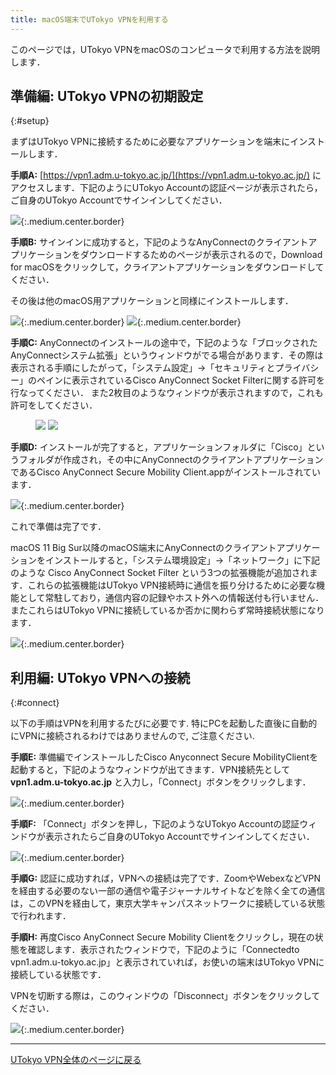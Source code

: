 ```yaml
---
title: macOS端末でUTokyo VPNを利用する 
---
```


このページでは，UTokyo VPNをmacOSのコンピュータで利用する方法を説明します．

<SubpageBeginning />

## 準備編: UTokyo VPNの初期設定
{:#setup}

まずはUTokyo VPNに接続するために必要なアプリケーションを端末にインストールします．

**手順A:**
[https://vpn1.adm.u-tokyo.ac.jp/](https://vpn1.adm.u-tokyo.ac.jp/) にアクセスします．下記のようにUTokyo Accountの認証ページが表示されたら，ご自身のUTokyo Accountでサインインしてください．

![](img/mac01-vpn1-login.png){:.medium.center.border}

<HelpMfa />

**手順B:** サインインに成功すると，下記のようなAnyConnectのクライアントアプリケーションをダウンロードするためのページが表示されるので，Download for macOSをクリックして，クライアントアプリケーションをダウンロードしてください．

その後は他のmacOS用アプリケーションと同様にインストールします．

![](img/mac02-download-page.png){:.medium.center.border}
![](img/mac03-install-1.png){:.medium.center.border}

<HelpWhite />
<HelpSecuritySession />
<HelpSecurityUsername />

**手順C:** AnyConnectのインストールの途中で，下記のような「ブロックされたAnyConnectシステム拡張」というウィンドウがでる場合があります．その際は表示される手順にしたがって，「システム設定」→「セキュリティとプライバシー」のペインに表示されているCisco AnyConnect Socket Filterに関する許可を行なってください． また2枚目のようなウィンドウが表示されますので，これも許可をしてください．

<figure class="gallery">
  <img src="img/mac04-install-2.png" class="border" />
  <img src="img/mac05-install-3.png" class="border" />
</figure>

**手順D:** インストールが完了すると，アプリケーションフォルダに「Cisco」というフォルダが作成され，その中にAnyConnectのクライアントアプリケーションであるCisco AnyConnect Secure Mobility Client.appがインストールされています．

![](img/mac06-cisco-on-app.png){:.medium.center.border}

これで準備は完了です．

macOS 11 Big Sur以降のmacOS端末にAnyConnectのクライアントアプリケーションをインストールすると，「システム環境設定」→「ネットワーク」に下記のような Cisco AnyConnect Socket Filter という3つの拡張機能が追加されます．これらの拡張機能はUTokyo VPN接続時に通信を振り分けるために必要な機能として常駐しており，通信内容の記録やホスト外への情報送付も行いません．
またこれらはUTokyo VPNに接続しているか否かに関わらず常時接続状態になります．

![](img/mac07-macos-pref.png){:.medium.center.border}

## 利用編: UTokyo VPNへの接続
{:#connect}

以下の手順はVPNを利用するたびに必要です. 特にPCを起動した直後に自動的にVPNに接続されるわけではありませんので, ご注意ください.

**手順E:** 準備編でインストールしたCisco Anyconnect Secure MobilityClientを起動すると，下記のようなウィンドウが出てきます．VPN接続先として **vpn1.adm.u-tokyo.ac.jp** と入力し，「Connect」ボタンをクリックします．

![](img/mac08-app-window-connect.png){:.medium.center.border}

**手順F:** 「Connect」ボタンを押し，下記のようなUTokyo Accountの認証ウィンドウが表示されたらご自身のUTokyo Accountでサインインしてください．

<HelpMultipleUsers />
<HelpMfa />

![](img/mac10-anyconnect-login.png){:.medium.center.border}

**手順G:** 認証に成功すれば，VPNへの接続は完了です．ZoomやWebexなどVPNを経由する必要のない一部の通信や電子ジャーナルサイトなどを除く全ての通信は，このVPNを経由して，東京大学キャンパスネットワークに接続している状態で行われます．

<HelpSecurityEducation />

**手順H:** 再度Cisco AnyConnect Secure Mobility Clientをクリックし，現在の状態を確認します．表示されたウィンドウで，下記のように「Connectedto vpn1.adm.u-tokyo.ac.jp」と表示されていれば，お使いの端末はUTokyo VPNに接続している状態です．

VPNを切断する際は，このウィンドウの「Disconnect」ボタンをクリックしてください．

![](img/mac11-vpn-connected-window.png){:.medium.center.border}

---

[UTokyo VPN全体のページに戻る](.)
